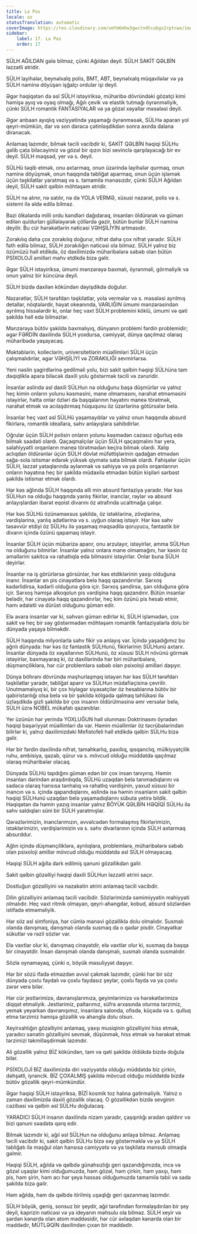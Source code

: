 ```yaml
---
title: La Pas
locale: az
statusTranslation: automatic
coverImage: https://res.cloudinary.com/xmfm6mhw3gwctndtcubgx2rptnae/image/upload/v1740337243/small_cover_educacion_fundamental_a051170f1c.webp
sidebar:
    label: 17. La Pas
    order: 17
---
```

SÜLH AĞILDAN gələ bilməz, çünki Ağıldan deyil. SÜLH SAKİT QƏLBİN ləzzətli ətridir.

SÜLH layihələr, beynəlxalq polis, BMT, ABT, beynəlxalq müqavilələr və ya SÜLH naminə döyüşən işğalçı ordular işi deyil.

Əgər həqiqətən də əsl SÜLH istəyiriksə, müharibə dövründəki gözətçi kimi həmişə ayıq və oyaq olmağı, Ağılı çevik və elastik tutmağı öyrənməliyik, çünki SÜLH romantik FANTASİYALAR və ya gözəl xəyallar məsələsi deyil.

Əgər anbaan ayıqlıq vəziyyətində yaşamağı öyrənməsək, SÜLHə aparan yol qeyri-mümkün, dar və son dərəcə çətinləşdikdən sonra axırda dalana dirənəcək.

Anlamaq lazımdır, bilmək təcili vacibdir ki, SAKİT QƏLBİN həqiqi SÜLHu gəlib çata biləcəyimiz və gözəl bir qızın bizi sevinclə qarşılayacağı bir ev deyil. SÜLH məqsəd, yer və s. deyil.

SÜLHü təqib etmək, onu axtarmaq, onun üzərində layihələr qurmaq, onun naminə döyüşmək, onun haqqında təbliğat aparmaq, onun üçün işləmək üçün təşkilatlar yaratmaq və s. tamamilə mənasızdır, çünki SÜLH Ağıldan deyil, SÜLH sakit qəlbin möhtəşəm ətridir.

SÜLH nə alınır, nə satılır, nə də YOLA VERMƏ, xüsusi nəzarət, polis və s. sistemi ilə əldə edilə bilməz.

Bəzi ölkələrdə milli ordu kəndləri dağıdaraq, insanları öldürərək və güman edilən quldurları güllələyərək çöllərdə gəzir, bütün bunlar SÜLH naminə deyilir. Bu cür hərəkətlərin nəticəsi VƏHŞİLİYİN artmasıdır.

Zorakılıq daha çox zorakılıq doğurur, nifrət daha çox nifrət yaradır. SÜLH fəth edilə bilməz, SÜLH zorakılığın nəticəsi ola bilməz. SÜLH yalnız biz özümüzü həll etdikdə, öz daxilimizdə müharibələrə səbəb olan bütün PSİXOLOJİ amilləri məhv etdikdə bizə gəlir.

Əgər SÜLH istəyiriksə, ümumi mənzərəyə baxmalı, öyrənməli, görməliyik və onun yalnız bir küncünə deyil.

SÜLH bizdə daxilən kökündən dəyişdikdə doğulur.

Nəzarətlər, SÜLH tərəfdarı təşkilatlar, yola vermələr və s. məsələsi ayrılmış detallar, nöqtələrdir, həyat okeanında, VARLIĞIN ümumi mənzərəsindən ayrılmış hissələrdir ki, onlar heç vaxt SÜLH problemini köklü, ümumi və qəti şəkildə həll edə bilməzlər.

Mənzərəyə bütöv şəkildə baxmalıyıq, dünyanın problemi fərdin problemidir; əgər FƏRDİN daxilində SÜLH yoxdursa, cəmiyyət, dünya qaçılmaz olaraq müharibədə yaşayacaq.

Məktəblərin, kolleclərin, universitetlərin müəllimləri SÜLH üçün çalışmalıdırlar, əgər VƏHŞİLİYİ və ZORAKILIĞI sevmirlərsə.

Yeni nəslin şagirdlərinə gedilməli yolu, bizi sakit qəlbin həqiqi SÜLhüna tam dəqiqliklə apara biləcək daxili yolu göstərmək təcili və zəruridir.

İnsanlar əslində əsl daxili SÜLHun nə olduğunu başa düşmürlər və yalnız heç kimin onların yolunu kəsməsini, mane olmamasını, narahat etməməsini istəyirlər, hətta onlar özləri də başqalarının həyatını maneə törətmək, narahat etmək və acılaşdırmaq hüququnu öz üzərlərinə götürsələr belə.

İnsanlar heç vaxt əsl SÜLHü yaşamayıblar və yalnız onun haqqında absurd fikirlərə, romantik ideallara, səhv anlayışlara sahibdirlər.

Oğrular üçün SÜLH polisin onların yolunu kəsmədən cəzasız oğurluq edə bilmək səadəti olardı. Qaçaqmalçılar üçün SÜLH qaçaqmalını hər yerə, səlahiyyətli orqanların maneə törətmədən keçirə bilmək olardı. Xalqı aclıqdan öldürənlər üçün SÜLH dövlət müfəttişlərinin qadağan etmədən sağa-sola istismar edərək yüksək qiymətə sata bilmək olardı. Fahişələr üçün SÜLH, ləzzət yataqlarında əylənmək və səhiyyə və ya polis orqanlarının onların həyatına heç bir şəkildə müdaxilə etmədən bütün kişiləri sərbəst şəkildə istismar etmək olardı.

Hər kəs ağlında SÜLH haqqında əlli min absurd fantaziya yaradır. Hər kəs SÜLHun nə olduğu haqqında yanlış fikirlər, inanclar, rəylər və absurd anlayışlardan ibarət eqoist divarını öz ətrafında ucaltmağa çalışır.

Hər kəs SÜLHü özünəməxsus şəkildə, öz istəklərinə, zövqlərinə, vərdişlərinə, yanlış adətlərinə və s. uyğun olaraq istəyir. Hər kəs səhv təsəvvür etdiyi öz SÜLHu ilə yaşamaq məqsədilə qoruyucu, fantastik bir divarın içində özünü qapamaq istəyir.

İnsanlar SÜLH üçün mübarizə aparır, onu arzulayır, istəyirlər, amma SÜLHun nə olduğunu bilmirlər. İnsanlar yalnız onlara mane olmamağını, hər kəsin öz əməllərini sakitcə və rahatlıqla edə bilməsini istəyirlər. Onlar buna SÜLH deyirlər.

İnsanlar nə iş görürlərsə görsünlər, hər kəs etdiklərinin yaxşı olduğuna inanır. İnsanlar ən pis cinayətlərə belə haqq qazandırırlar. Sərxoş kədərlidirsə, kədərli olduğuna görə içir. Sərxoş şəndirsə, şən olduğuna görə içir. Sərxoş həmişə alkoqolun pis vərdişinə haqq qazandırır. Bütün insanlar belədir, hər cinayətə haqq qazandırırlar, heç kim özünü pis hesab etmir, hamı ədalətli və dürüst olduğunu güman edir.

Elə avara insanlar var ki, səhvən güman edirlər ki, SÜLH işləmədən, çox sakit və heç bir səy göstərmədən möhtəşəm romantik fantaziyalarla dolu bir dünyada yaşaya bilməkdir.

SÜLH haqqında milyonlarla səhv fikir və anlayış var. İçində yaşadığımız bu ağrılı dünyada: hər kəs öz fantastik SÜLHunü, fikirlərinin SÜLHunü axtarır. İnsanlar dünyada öz xəyallarının SÜLHunü, öz xüsusi SÜLH növünü görmək istəyirlər, baxmayaraq ki, öz daxillərində hər biri müharibələrə, düşmənçiliklərə, hər cür problemlərə səbəb olan psixoloji amilləri daşıyır.

Dünya böhranı dövründə məşhurlaşmaq istəyən hər kəs SÜLH tərəfdarı təşkilatlar yaradır, təbliğat aparır və SÜLHun müdafiəçisinə çevrilir. Unutmamalıyıq ki, bir çox hiyləgər siyasətçilər öz hesablarına bütöv bir qəbiristanlığı olsa belə və bir şəkildə kölgədə qalmaq təhlükəsi ilə üzləşdikdə gizli şəkildə bir çox insanın öldürülməsinə əmr versələr belə, SÜLH üzrə NOBEL mükafatı qazanıblar.

Yer üzünün hər yerində YOXLUĞUN həll olunması Doktrinasını öyrədən həqiqi bəşəriyyət müəllimləri də var. Həmin müəllimlər öz təcrübələrindən bilirlər ki, yalnız daxilimizdəki Mefistofeli həll etdikdə qəlbin SÜLHu bizə gəlir.

Hər bir fərdin daxilində nifrət, tamahkarlıq, paxıllıq, qısqanclıq, mülkiyyətçilik ruhu, ambisiya, qəzəb, qürur və s. mövcud olduğu müddətdə qaçılmaz olaraq müharibələr olacaq.

Dünyada SÜLHü tapdığını güman edən bir çox insan tanıyırıq. Həmin insanları dərindən araşdırdıqda, SÜLHü uzaqdan belə tanımadıqlarını və sadəcə olaraq hansısa tənhalıq və rahatlıq vərdişinin, yaxud xüsusi bir inancın və s. içində qapandıqlarını, əslində isə həmin insanların sakit qəlbin həqiqi SÜLHunü uzaqdan belə yaşamadıqlarını sübuta yetirə bildik. Həqiqətən də həmin yazıq insanlar yalnız BÖYÜK QƏLBİN HƏQİQİ SÜLHu ilə səhv saldıqları süni bir SÜLH yaratmışlar.

Qərəzlərimizin, inanclarımızın, əvvəlcədən formalaşmış fikirlərimizin, istəklərimizin, vərdişlərimizin və s. səhv divarlarının içində SÜLH axtarmaq absurddur.

Ağlın içində düşmənçiliklərə, ayrılıqlara, problemlərə, müharibələrə səbəb olan psixoloji amillər mövcud olduğu müddətdə əsl SÜLH olmayacaq.

Həqiqi SÜLH ağılla dərk edilmiş qanuni gözəllikdən gəlir.

Sakit qəlbin gözəlliyi həqiqi daxili SÜLHun ləzzətli ətrini saçır.

Dostluğun gözəlliyini və nəzakətin ətrini anlamaq təcili vacibdir.

Dilin gözəlliyini anlamaq təcili vacibdir. Sözlərimizdə səmimiyyətin mahiyyəti olmalıdır. Heç vaxt ritmik olmayan, qeyri-ahəngdar, kobud, absurd sözlərdən istifadə etməməliyik.

Hər söz əsl simfoniya, hər cümlə mənəvi gözəlliklə dolu olmalıdır. Susmalı olanda danışmaq, danışmalı olanda susmaq da o qədər pisdir. Cinayətkar sükutlar və rəzil sözlər var.

Elə vaxtlar olur ki, danışmaq cinayətdir, elə vaxtlar olur ki, susmaq da başqa bir cinayətdir. İnsan danışmalı olanda danışmalı, susmalı olanda susmalıdır.

Sözlə oynamayaq, çünki o, böyük məsuliyyət daşıyır.

Hər bir sözü ifadə etməzdən əvvəl çəkmək lazımdır, çünki hər bir söz dünyada çoxlu faydalı və çoxlu faydasız şeylər, çoxlu fayda və ya çoxlu zərər verə bilər.

Hər cür jestlərimizə, davranışlarımıza, geyimlərimizə və hərəkətlərimizə diqqət etməliyik. Jestlərimiz, paltarımız, süfrə arxasında oturma tərzimiz, yemək yeyərkən davranışımız, insanlara salonda, ofisdə, küçədə və s. qulluq etmə tərzimiz həmişə gözəllik və ahənglə dolu olsun.

Xeyirxahlığın gözəlliyini anlamaq, yaxşı musiqinin gözəlliyini hiss etmək, yaradıcı sənətin gözəlliyini sevmək, düşünmək, hiss etmək və hərəkət etmək tərzimizi təkmilləşdirmək lazımdır.

Ali gözəllik yalnız BİZ kökündən, tam və qəti şəkildə öldükdə bizdə doğula bilər.

PSİXOLOJİ BİZ daxilimizdə diri vəziyyətdə olduğu müddətdə biz çirkin, dəhşətli, iyrəncik. BİZ ÇOXALMIŞ şəkildə mövcud olduğu müddətdə bizdə bütöv gözəllik qeyri-mümkündür.

Əgər həqiqi SÜLH istəyiriksə, BİZİ kosmik toz halına gətirməliyik. Yalnız o zaman daxilimizdə daxili gözəllik olacaq. O gözəllikdən bizdə sevginin cazibəsi və qəlbin əsl SÜLHu doğulacaq.

YARADICI SÜLH insanın daxilində nizam yaradır, çaşqınlığı aradan qaldırır və bizi qanuni səadətə qərq edir.

Bilmək lazımdır ki, ağıl əsl SÜLHun nə olduğunu anlaya bilməz. Anlamaq təcili vacibdir ki, sakit qəlbin SÜLHu bizə səy göstərməklə və ya SÜLH təbliğatı ilə məşğul olan hansısa cəmiyyətə və ya təşkilata mənsub olmaqla gəlmir.

Həqiqi SÜLH, ağılda və qəlbdə günahsızlığı geri qazandığımızda, incə və gözəl uşaqlar kimi olduğumuzda, həm gözəl, həm çirkin, həm yaxşı, həm pis, həm şirin, həm acı hər şeyə həssas olduğumuzda tamamilə təbii və sadə şəkildə bizə gəlir.

Həm ağılda, həm də qəlbdə itirilmiş uşaqlığı geri qazanmaq lazımdır.

SÜLH böyük, geniş, sonsuz bir şeydir, ağıl tərəfindən formalaşdırılan bir şey deyil, kaprizin nəticəsi və ya ideyanın məhsulu ola bilməz. SÜLH xeyir və şərdən kənarda olan atom maddəsidir, hər cür əxlaqdan kənarda olan bir maddədir, MÜTLƏQİN daxilindən çıxan bir maddədir.

